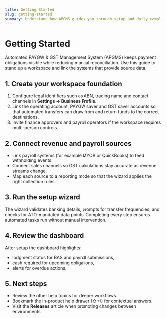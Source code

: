 ```yaml
---
title: Getting Started
slug: getting-started
summary: Understand how APGMS guides you through setup and daily compliance tasks.
---
```


# Getting Started

Automated PAYGW & GST Management System (APGMS) keeps payment obligations visible while reducing
manual reconciliation. Use this guide to stand up a workspace and link the systems that provide
source data.

## 1. Create your workspace foundation

1. Configure legal identifiers such as ABN, trading name and contact channels in **Settings → Business Profile**.
2. Link the operating account, PAYGW saver and GST saver accounts so that automated transfers can
   draw from and return funds to the correct destinations.
3. Invite finance approvers and payroll operators if the workspace requires multi-person controls.

## 2. Connect revenue and payroll sources

* Link payroll systems (for example MYOB or QuickBooks) to feed withholding events.
* Connect sales channels so GST calculations stay accurate as revenue streams change.
* Map each source to a reporting mode so that the wizard applies the right collection rules.

## 3. Run the setup wizard

The wizard validates banking details, prompts for transfer frequencies, and checks for
ATO-mandated data points. Completing every step ensures automated tasks run without manual
intervention.

## 4. Review the dashboard

After setup the dashboard highlights:

* lodgment status for BAS and payroll submissions,
* cash required for upcoming obligations,
* alerts for overdue actions.

## 5. Next steps

* Review the other help topics for deeper workflows.
* Bookmark the in-product help drawer (⇧+/) for contextual answers.
* Visit the **Releases** article when promoting changes between environments.
